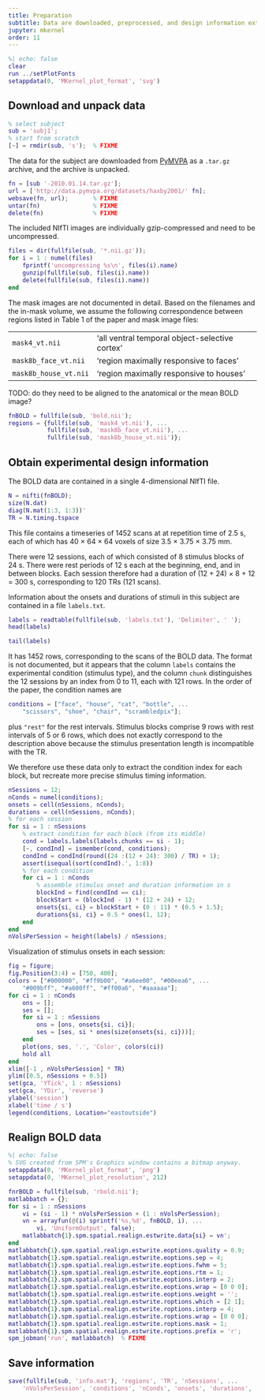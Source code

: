 ```yaml
---
title: Preparation
subtitle: Data are downloaded, preprocessed, and design information extracted
jupyter: mkernel
order: 11
---
```



```matlab
%| echo: false
clear
run ../setPlotFonts
setappdata(0, 'MKernel_plot_format', 'svg')
```


## Download and unpack data

```matlab
% select subject
sub = 'subj1';
% start from scratch
[~] = rmdir(sub, 's');  % FIXME
```

The data for the subject are downloaded from [PyMVPA](http://dev.pymvpa.org/datadb/haxby2001.html) as a `.tar.gz` archive, and the archive is unpacked.

```matlab
fn = [sub '-2010.01.14.tar.gz'];
url = ['http://data.pymvpa.org/datasets/haxby2001/' fn];
websave(fn, url);       % FIXME
untar(fn)               % FIXME
delete(fn)              % FIXME
```

The included NIfTI images are individually gzip-compressed and need to be uncompressed.

```matlab
files = dir(fullfile(sub, '*.nii.gz'));
for i = 1 : numel(files)
    fprintf('uncompressing %s\n', files(i).name)
    gunzip(fullfile(sub, files(i).name))
    delete(fullfile(sub, files(i).name))
end
```

The mask images are not documented in detail. Based on the filenames and the in-mask volume, we assume the following correspondence between regions listed in Table 1 of the paper and mask image files:

---------------------  ----------------------------------------------
`mask4_vt.nii`         'all ventral temporal object-selective cortex'
`mask8b_face_vt.nii`   'region maximally responsive to faces'
`mask8b_house_vt.nii`  'region maximally responsive to houses'
---------------------  ----------------------------------------------

::: callout-caution
TODO: do they need to be aligned to the anatomical or the mean BOLD image?
:::

```matlab
fnBOLD = fullfile(sub, 'bold.nii');
regions = {fullfile(sub, 'mask4_vt.nii'), ...
           fullfile(sub, 'mask8b_face_vt.nii'), ...
           fullfile(sub, 'mask8b_house_vt.nii')};
```


## Obtain experimental design information

The BOLD data are contained in a single 4-dimensional NIfTI file.

```matlab
N = nifti(fnBOLD);
size(N.dat)
diag(N.mat(1:3, 1:3))'
TR = N.timing.tspace
```

This file contains a timeseries of 1452 scans at at repetition time of 2.5 s, each of which has 40 × 64 × 64 voxels of size 3.5 × 3.75 × 3.75 mm.

There were 12 sessions, each of which consisted of 8 stimulus blocks of 24 s. There were rest periods of 12 s each at the beginning, end, and in between blocks. Each session therefore had a duration of (12 + 24) × 8 + 12 = 300 s, corresponding to 120 TRs (121 scans).

Information about the onsets and durations of stimuli in this subject are contained in a file `labels.txt`.

```matlab
labels = readtable(fullfile(sub, 'labels.txt'), 'Delimiter', ' ');
head(labels)
```

```matlab
tail(labels)
```

It has 1452 rows, corresponding to the scans of the BOLD data. The format is not documented, but it appears that the column `labels` contains the experimental condition (stimulus type), and the column `chunk` distinguishes the 12 sessions by an index from 0 to 11, each with 121 rows. In the order of the paper, the condition names are

```matlab
conditions = ["face", "house", "cat", "bottle", ...
    "scissors", "shoe", "chair", "scrambledpix"];
```

plus `"rest"` for the rest intervals. Stimulus blocks comprise 9 rows with rest intervals of 5 or 6 rows, which does not exactly correspond to the description above because the stimulus presentation length is incompatible with the TR.

We therefore use these data only to extract the condition index for each block, but recreate more precise stimulus timing information.

```matlab
nSessions = 12;
nConds = numel(conditions);
onsets = cell(nSessions, nConds);
durations = cell(nSessions, nConds);
% for each session
for si = 1 : nSessions
    % extract condition for each block (from its middle)
    cond = labels.labels(labels.chunks == si - 1);
    [~, condInd] = ismember(cond, conditions);
    condInd = condInd(round((24 :(12 + 24): 300) / TR) + 1);
    assert(isequal(sort(condInd).', 1:8))
    % for each condition
    for ci = 1 : nConds
        % assemble stimulus onset and duration information in s
        blockInd = find(condInd == ci);
        blockStart = (blockInd - 1) * (12 + 24) + 12;
        onsets{si, ci} = blockStart + (0 : 11) * (0.5 + 1.5);
        durations{si, ci} = 0.5 * ones(1, 12);
    end
end
nVolsPerSession = height(labels) / nSessions;
```

Visualization of stimulus onsets in each session:

```matlab
fig = figure;
fig.Position(3:4) = [750, 400];
colors = ["#000000", "#ff9b00", "#a6ee00", "#00eea6", ...
    "#009bff", "#a600ff", "#ff00a6", "#aaaaaa"];
for ci = 1 : nConds
    ons = [];
    ses = [];
    for si = 1 : nSessions
        ons = [ons, onsets{si, ci}];
        ses = [ses, si * ones(size(onsets{si, ci}))];
    end
    plot(ons, ses, '.', 'Color', colors(ci))
    hold all
end
xlim([-1 , nVolsPerSession] * TR)
ylim([0.5, nSessions + 0.5])
set(gca, 'YTick', 1 : nSessions)
set(gca, 'YDir', 'reverse')
ylabel('session')
xlabel('time / s')
legend(conditions, Location="eastoutside")
```


## Realign BOLD data

```matlab
%| echo: false
% SVG created from SPM's Graphics window contains a bitmap anyway.
setappdata(0, 'MKernel_plot_format', 'png')
setappdata(0, 'MKernel_plot_resolution', 212)
```

```matlab
fnrBOLD = fullfile(sub, 'rbold.nii');
matlabbatch = {};
for si = 1 : nSessions
    vi = (si - 1) * nVolsPerSession + (1 : nVolsPerSession);
    vn = arrayfun(@(i) sprintf('%s,%d', fnBOLD, i), ...
        vi, 'UniformOutput', false);
    matlabbatch{1}.spm.spatial.realign.estwrite.data{si} = vn';
end
matlabbatch{1}.spm.spatial.realign.estwrite.eoptions.quality = 0.9;
matlabbatch{1}.spm.spatial.realign.estwrite.eoptions.sep = 4;
matlabbatch{1}.spm.spatial.realign.estwrite.eoptions.fwhm = 5;
matlabbatch{1}.spm.spatial.realign.estwrite.eoptions.rtm = 1;
matlabbatch{1}.spm.spatial.realign.estwrite.eoptions.interp = 2;
matlabbatch{1}.spm.spatial.realign.estwrite.eoptions.wrap = [0 0 0];
matlabbatch{1}.spm.spatial.realign.estwrite.eoptions.weight = '';
matlabbatch{1}.spm.spatial.realign.estwrite.roptions.which = [2 1];
matlabbatch{1}.spm.spatial.realign.estwrite.roptions.interp = 4;
matlabbatch{1}.spm.spatial.realign.estwrite.roptions.wrap = [0 0 0];
matlabbatch{1}.spm.spatial.realign.estwrite.roptions.mask = 1;
matlabbatch{1}.spm.spatial.realign.estwrite.roptions.prefix = 'r';
spm_jobman('run', matlabbatch)  % FIXME
```


## Save information

```matlab
save(fullfile(sub, 'info.mat'), 'regions', 'TR', 'nSessions', ...
    'nVolsPerSession', 'conditions', 'nConds', 'onsets', 'durations', 'colors')
```


<!-- Copyright © 2023 Carsten Allefeld
SPDX-License-Identifier: GPL-3.0-or-later -->
